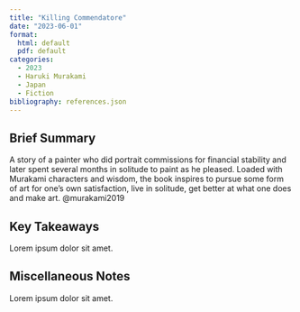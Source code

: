 ```yaml
---
title: "Killing Commendatore"
date: "2023-06-01"
format: 
  html: default
  pdf: default
categories:
  - 2023
  - Haruki Murakami
  - Japan
  - Fiction
bibliography: references.json
---
```


## Brief Summary

A story of a painter who did portrait commissions for financial stability and later spent several months in solitude to paint as he pleased. Loaded with Murakami characters and wisdom, the book inspires to pursue some form of art for one's own satisfaction, live in solitude, get better at what one does and make art. @murakami2019

## Key Takeaways

Lorem ipsum dolor sit amet.

## Miscellaneous Notes

Lorem ipsum dolor sit amet.
